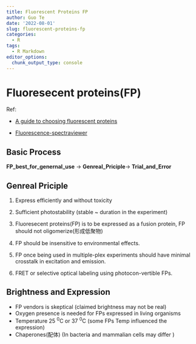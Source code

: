 ```yaml
---
title: Fluorescent Proteins FP
author: Guo Te
date: '2022-08-01'
slug: fluorescent-proteins-fp
categories:
  - R
tags:
  - R Markdown
editor_options: 
  chunk_output_type: console
---
```


# Fluoresecent proteins(FP)

Ref:

-   [A guide to choosing fluorescent proteins](https://pubmed.ncbi.nlm.nih.gov/16299475/)

-   [Fluorescence-spectraviewer](https://www.thermofisher.com/order/fluorescence-spectraviewer#!/)

## Basic Process

**FP_best_for_genernal_use** -\> **Genreal_Priciple**-\> **Trial_and_Error**

## Genreal Priciple

1.  Express efficiently and without toxicity

2.  Sufficient photostability (stable \~ duration in the experiment)

3.  Fluoresecent proteins(FP) is to be expressed as a fusion protein, FP should not oligomerize(形成低聚物)

4.  FP should be insensitive to environmental effects.

5.  FP once being used in multiple-plex experiments should have minimal crosstalk in excitation and emission.

6.  FRET or selective optical labeling using photocon-vertible FPs.

## Brightness and Expression

-   FP vendors is skeptical (claimed brightness may not be real)
-   Oxygen presence is needed for FPs expressed in living organisms
-   Temperature 25 ^0^C or 37 ^0^C (some FPs Temp influenced the expression)
-   Chaperones(配体) (In bacteria and mammalian cells may differ )

